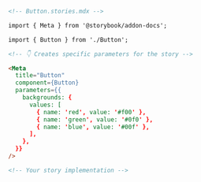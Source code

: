 ```md
<!-- Button.stories.mdx -->

import { Meta } from '@storybook/addon-docs';

import { Button } from './Button';

<!-- 👇 Creates specific parameters for the story -->

<Meta
  title="Button"
  component={Button}
  parameters={{
    backgrounds: {
      values: [
        { name: 'red', value: '#f00' },
        { name: 'green', value: '#0f0' },
        { name: 'blue', value: '#00f' },
      ],
    },
  }}
/>

<!-- Your story implementation -->
```
